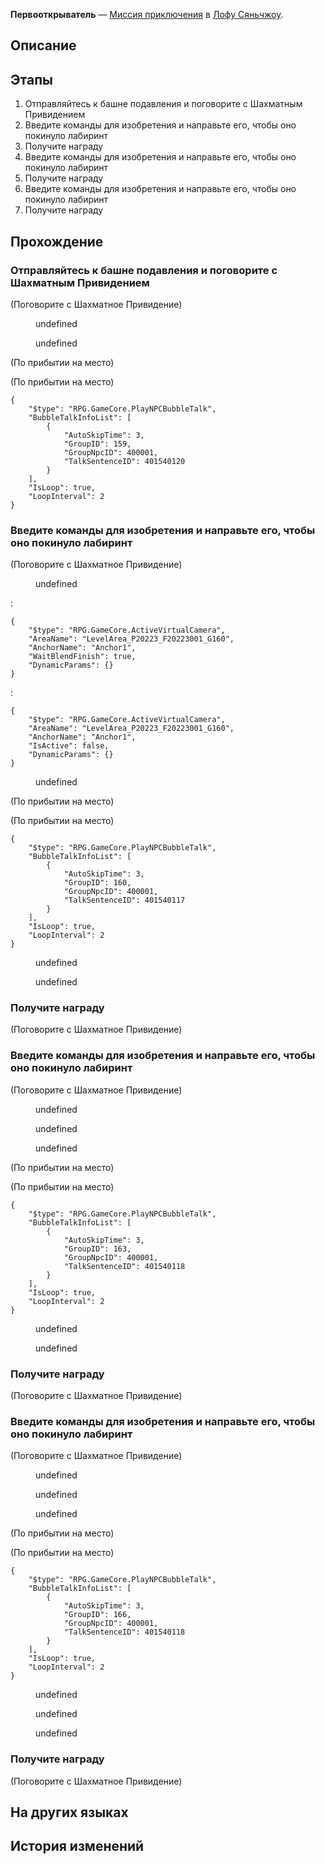 {{Дополнить|Диалоги.}}
{{Миссия Инфобокс
|id              = 4015401
|Название        = 
|Изображение     = Миссия Освоения Первооткрыватель.png
|Тип             = Миссия приключения
|События         = 
|Глава           = 
|Условия         = Завершена [[Миссия приключения]] ''[[Городские легенды Лофу: Шахматное Привидение]]''
|Персонажи       = Первопроходец; Шахматное Привидение
|СтартЛокация    = Сад безмятежности
|Мир             = Лофу Сяньчжоу
|Локации         = Сад безмятежности
|Предыдущая      = Городские легенды Лофу: Шахматное Привидение
|Следующая       = ???
|Награды         = Кредиты*5 000
}}
'''Первооткрыватель''' — [[Миссия приключения]] в [[Лофу Сяньчжоу]].

==Описание==
{{Описание|<!--официальное описание из Перекрёстка судеб-->}}

==Этапы==
# Отправляйтесь к башне подавления и поговорите с Шахматным Привидением
# Введите команды для изобретения и направьте его, чтобы оно покинуло лабиринт
# Получите награду
# Введите команды для изобретения и направьте его, чтобы оно покинуло лабиринт
# Получите награду
# Введите команды для изобретения и направьте его, чтобы оно покинуло лабиринт
# Получите награду

==Прохождение==
{{Дополнить}}


===Отправляйтесь к башне подавления и поговорите с Шахматным Привидением===
{{Описание миссии|локация=Сад безмятежности|Шахматное Привидение, о котором давно не было слышно, снова начала искать партнёров для игры в шахматы возле башни подавления. Похоже, поражение не преподало ей урок. Узнайте, какие новые трюки она приготовила.}}
{{Диалог Начало}}

;(Поговорите с Шахматное Привидение)
<!--Unknown TalkSentence: 401540101-->
<!--Unknown TalkSentence: 401540102-->
:{{Диалог|Стрелка}} undefined
:{{Диалог|Стрелка}} undefined
<!--Unknown TalkSentence: 401540104-->
<!--Unknown TalkSentence: 401540107-->
<!--Unknown TalkSentence: 401540108-->
<!--Unknown TalkSentence: 401540109-->
;(По прибытии на место)

;(По прибытии на место)
<pre>{
	"$type": "RPG.GameCore.PlayNPCBubbleTalk",
	"BubbleTalkInfoList": [
		{
			"AutoSkipTime": 3,
			"GroupID": 159,
			"GroupNpcID": 400001,
			"TalkSentenceID": 401540120
		}
	],
	"IsLoop": true,
	"LoopInterval": 2
}</pre>
{{Диалог Конец}}

===Введите команды для изобретения и направьте его, чтобы оно покинуло лабиринт===
{{Описание миссии|локация=Сад безмятежности|Не желая мириться с поражением, Шахматное Привидение подготовила новую головоломку «Первооткрыватель». Пора заставить её принять проигрыш.}}
{{Диалог Начало}}

;(Поговорите с Шахматное Привидение)
<!--Unknown TalkSentence: 401540171-->
:{{Диалог|Стрелка}} undefined
:<!--Unknown TalkSentence: 401540173-->
:<pre>{
	"$type": "RPG.GameCore.ActiveVirtualCamera",
	"AreaName": "LevelArea_P20223_F20223001_G160",
	"AnchorName": "Anchor1",
	"WaitBlendFinish": true,
	"DynamicParams": {}
}</pre>
::<!--1-second delay-->
:<pre>{
	"$type": "RPG.GameCore.ActiveVirtualCamera",
	"AreaName": "LevelArea_P20223_F20223001_G160",
	"AnchorName": "Anchor1",
	"IsActive": false,
	"DynamicParams": {}
}</pre>
:{{Диалог|Выход}} undefined
:<!--Unknown TalkSentence: 401540115-->
;(По прибытии на место)

;(По прибытии на место)
:<!--2-second delay-->
<pre>{
	"$type": "RPG.GameCore.PlayNPCBubbleTalk",
	"BubbleTalkInfoList": [
		{
			"AutoSkipTime": 3,
			"GroupID": 160,
			"GroupNpcID": 400001,
			"TalkSentenceID": 401540117
		}
	],
	"IsLoop": true,
	"LoopInterval": 2
}</pre>
<!--Unknown TalkSentence: 401540151-->
:{{Диалог|Стрелка}} undefined
:{{Диалог|Стрелка}} undefined
<!--Unknown TalkSentence: 401540153-->
<!--Unknown TalkSentence: 401540156-->
{{Диалог Конец}}

===Получите награду===
{{Описание миссии|локация=Сад безмятежности|Благодаря своему превосходному интеллекту вы нашли оптимальное решение.<br />Получите награду из сундука с сокровищами рядом с Шахматным Привидением.}}
{{Диалог Начало}}

;(Поговорите с Шахматное Привидение)
<!--Unknown TalkSentence: 401540161-->
{{Диалог Конец}}

===Введите команды для изобретения и направьте его, чтобы оно покинуло лабиринт===
{{Описание миссии|локация=Сад безмятежности|Не желая мириться с поражением, Шахматное Привидение подготовила новую головоломку «Первооткрыватель». Пора заставить её принять проигрыш.}}
{{Диалог Начало}}

;(Поговорите с Шахматное Привидение)
<!--Unknown TalkSentence: 401540181-->
:{{Диалог|Стрелка}} undefined
:{{Диалог|Стрелка}} undefined
:{{Диалог|Стрелка}} undefined
;(По прибытии на место)

;(По прибытии на место)
:<!--2-second delay-->
<pre>{
	"$type": "RPG.GameCore.PlayNPCBubbleTalk",
	"BubbleTalkInfoList": [
		{
			"AutoSkipTime": 3,
			"GroupID": 163,
			"GroupNpcID": 400001,
			"TalkSentenceID": 401540118
		}
	],
	"IsLoop": true,
	"LoopInterval": 2
}</pre>
<!--Unknown TalkSentence: 401540201-->
:{{Диалог|Стрелка}} undefined
:{{Диалог|Стрелка}} undefined
<!--Unknown TalkSentence: 401540203-->
<!--Unknown TalkSentence: 401540206-->
{{Диалог Конец}}

===Получите награду===
{{Описание миссии|локация=Сад безмятежности|Благодаря своему превосходному интеллекту вы нашли оптимальное решение.<br />Получите награду из сундука с сокровищами рядом с Шахматным Привидением.}}
{{Диалог Начало}}

;(Поговорите с Шахматное Привидение)
<!--Unknown TalkSentence: 401540161-->
{{Диалог Конец}}

===Введите команды для изобретения и направьте его, чтобы оно покинуло лабиринт===
{{Описание миссии|локация=Сад безмятежности|Не желая мириться с поражением, Шахматное Привидение подготовила новую головоломку «Первооткрыватель». Пора заставить её принять проигрыш.}}
{{Диалог Начало}}

;(Поговорите с Шахматное Привидение)
<!--Unknown TalkSentence: 401540221-->
:{{Диалог|Стрелка}} undefined
:{{Диалог|Стрелка}} undefined
:{{Диалог|Стрелка}} undefined
;(По прибытии на место)

;(По прибытии на место)
:<!--2-second delay-->
<pre>{
	"$type": "RPG.GameCore.PlayNPCBubbleTalk",
	"BubbleTalkInfoList": [
		{
			"AutoSkipTime": 3,
			"GroupID": 166,
			"GroupNpcID": 400001,
			"TalkSentenceID": 401540118
		}
	],
	"IsLoop": true,
	"LoopInterval": 2
}</pre>
<!--Unknown TalkSentence: 401540241-->
:{{Диалог|Стрелка}} undefined
:{{Диалог|Стрелка}} undefined
:{{Диалог|Стрелка}} undefined
{{Диалог Конец}}

===Получите награду===
{{Описание миссии|локация=Сад безмятежности|Благодаря своему превосходному интеллекту вы нашли оптимальное решение.<br />Получите награду из сундука с сокровищами рядом с Шахматным Привидением.}}
{{Диалог Начало}}

;(Поговорите с Шахматное Привидение)
<!--Unknown TalkSentence: 401540161-->
{{Диалог Конец}}

==На других языках==
{{На других языках
|en   = Pathfinder
|zhs  = 寻径指津
|zht  = 尋徑指津
|ja   = 尋径指路
|ko   = 길의 모색
|es   = Búsqueda de ruta
|fr   = Chemin de la destinée
|ru   = Первооткрыватель
|th   = เสาะแสวงแห่งวิถี
|vi   = Tìm Đường Chỉ Lối
|de   = Routenrätsel
|id   = Pathfinder
|pt   = Abre-Caminhos
}}

==История изменений==
{{История изменений|2.7}}
